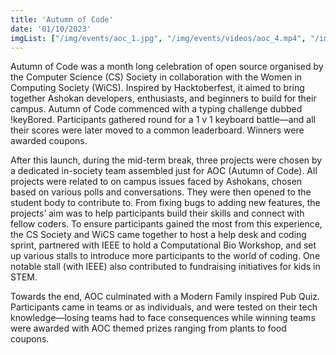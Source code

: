 ```yaml
--- 
title: 'Autumn of Code' 
date: '01/10/2023'
imgList: ["/img/events/aoc_1.jpg", "/img/events/videos/aoc_4.mp4", "/img/events/videos/aoc_6.mp4", "/img/events/videos/aoc_9.mp4", "/img/events/aoc_2.jpg", "/img/events/videos/aoc_5.mp4", "/img/events/videos/aoc_7.mp4", "/img/events/videos/aoc_8.mp4", "/img/events/aoc_3.jpg"]
---
```


Autumn of Code was a month long celebration of open source organised by the Computer Science (CS) Society in collaboration with the Women in Computing Society (WiCS). Inspired by Hacktoberfest, it aimed to bring together Ashokan developers, enthusiasts, and beginners to build for their campus. Autumn of Code commenced with a typing challenge dubbed !keyBored. Participants gathered round for a 1 v 1 keyboard battle—and all their scores were later moved to a common leaderboard. Winners were awarded coupons. 

After this launch, during the mid-term break, three projects were chosen by a dedicated in-society team assembled just for AOC (Autumn of Code). All projects were related to on campus issues faced by Ashokans, chosen based on various polls and conversations. They were then opened to the student body to contribute to. From fixing bugs to adding new features, the projects’ aim was to help participants build their skills and connect with fellow coders. To ensure participants gained the most from this experience, the CS Society and WiCS came together to host a help desk and coding sprint, partnered with IEEE to hold a Computational Bio Workshop, and set up various stalls to introduce more participants to the world of coding. One notable stall (with IEEE) also contributed to fundraising initiatives for kids in STEM. 

Towards the end, AOC culminated with a Modern Family inspired Pub Quiz. Participants came in teams or as individuals, and were tested on their tech knowledge—losing teams had to face consequences while winning teams were awarded with AOC themed prizes ranging from plants to food coupons.